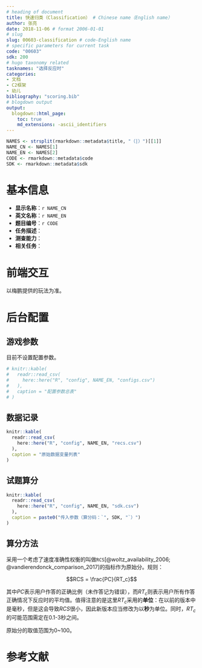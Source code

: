 ```yaml
---
# heading of document
title: 快速归类（Classification） # Chinese name（English name）
author: 张亮
date: 2018-11-06 # format 2006-01-01
# slug
slug: 00603-classification # code-English name
# specific parameters for current task
code: "00603"
sdk: 200
# hugo taxonomy related
tasknames: "选择反应时"
categories:
- 文档
- C2框架
- 幼儿
bibliography: "scoring.bib"
# blogdown output
output:
  blogdown::html_page:
    toc: true
    md_extensions: -ascii_identifiers
---
```


```r
NAMES <- strsplit(rmarkdown::metadata$title, "（|）")[[1]]
NAME_CN <- NAMES[1]
NAME_EN <- NAMES[2]
CODE <- rmarkdown::metadata$code
SDK <- rmarkdown::metadata$sdk
```

# 基本信息

* **显示名称**：`r NAME_CN`
* **英文名称**：`r NAME_EN`
* **题目编号**：`r CODE`
* **任务描述**：
* **测查能力**：
* **相关任务**：

# 前端交互

以梅鹏提供的玩法为准。

# 后台配置

## 游戏参数

目前不设置配置参数。

```r
# knitr::kable(
#   readr::read_csv(
#     here::here("R", "config", NAME_EN, "configs.csv")
#   ),
#   caption = "配置参数总表"
# )
```

## 数据记录

```r
knitr::kable(
  readr::read_csv(
    here::here("R", "config", NAME_EN, "recs.csv")
  ),
  caption = "原始数据变量列表"
)
```

## 试题算分

```r
knitr::kable(
  readr::read_csv(
    here::here("R", "config", NAME_EN, "sdk.csv")
  ),
  caption = paste0("传入参数（算分码：`", SDK, "`）")
)
```

## 算分方法

采用一个考虑了速度准确性权衡的叫做`RCS`[@woltz_availability_2006; @vandierendonck_comparison_2017]的指标作为原始分。规则：

$$RCS = \frac{PC}{RT_c}$$

其中$PC$表示用户作答的正确比例（未作答记为错误），而$RT_c$则表示用户所有作答正确情况下反应时的平均值。值得注意的是这里$RT_c$采用的**单位**：在以前的版本中是毫秒，但是这会导致$RCS$很小，因此新版本应当修改为以**秒**为单位。同时，$RT_c$的可能范围需定在0.1-3秒之间。

原始分的取值范围为0~100。

# 参考文献
